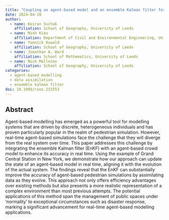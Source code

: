 ```yaml
---
title: "Coupling an agent-based model and an ensemble Kalman filter for real-time crowd modelling"
date: 2024-04-10
author:
  - name: Keiran Suchak
    affiliation: School of Geography, University of Leeds
  - name: Minh Kieu
    affiliation: Department of Civil and Environmental Engineering, University of Auckland
  - name: Yannick Oswald
    affiliation: School of Geography, University of Leeds
  - name: Jonathan A. Ward
    affiliation: School of Mathematics, University of Leeds
  - name: Nick Malleson
    affiliation: School of Geography, University of Leeds
categories: 
  - agent-based modelling
  - data assimilation
  - ensemble kalman filter
doi: 10.1098/rsos.231553
---
```


## Abstract

Agent-based modelling has emerged as a powerful tool for modelling systems that are driven by discrete, heterogeneous individuals and has proven particularly popular in the realm of pedestrian simulation. However, real-time agent-based simulations face the challenge that they will diverge from the real system over time. This paper addresses this challenge by integrating the ensemble Kalman filter (EnKF) with an agent-based crowd model to enhance its accuracy in real time. Using the example of Grand Central Station in New York, we demonstrate how our approach can update the state of an agent-based model in real time, aligning it with the evolution of the actual system. The findings reveal that the EnKF can substantially improve the accuracy of agent-based pedestrian simulations by assimilating data as they evolve. This approach not only offers efficiency advantages over existing methods but also presents a more realistic representation of a complex environment than most previous attempts. The potential applications of this method span the management of public spaces under ‘normality’ to exceptional circumstances such as disaster response, marking a significant advancement for real-time agent-based modelling applications.

